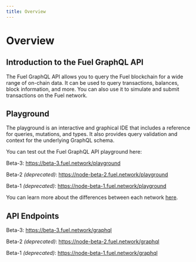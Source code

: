 ```yaml
---
title: Overview
---
```


# Overview

## Introduction to the Fuel GraphQL API

The Fuel GraphQL API allows you to query the Fuel blockchain for a wide range of on-chain data. It can be used to query transactions, balances, block information, and more. You can also use it to simulate and submit transactions on the Fuel network.

## Playground

The playground is an interactive and graphical IDE that includes a reference for queries, mutations, and types. It also provides query validation and context for the underlying GraphQL schema. 

You can test out the Fuel GraphQL API playground here: 

Beta-3:
https://beta-3.fuel.network/playground

Beta-2 *(deprecated)*:
https://node-beta-2.fuel.network/playground

Beta-1 *(deprecated)*:
https://node-beta-1.fuel.network/playground

You can learn more about the differences between each network [here](https://fuellabs.github.io/fuel-docs/master/networks/networks.html).

## API Endpoints

Beta-3:
https://beta-3.fuel.network/graphql

Beta-2 *(deprecated)*:
https://node-beta-2.fuel.network/graphql

Beta-1 *(deprecated)*:
https://node-beta-1.fuel.network/graphql
